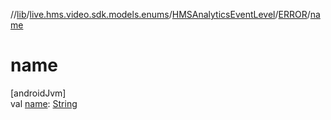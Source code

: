 //[lib](../../../../index)/[live.hms.video.sdk.models.enums](../../index)/[HMSAnalyticsEventLevel](../index)/[ERROR](index)/[name](name)

# name

[androidJvm]\
val [name](name): [String](https://kotlinlang.org/api/latest/jvm/stdlib/kotlin/-string/index.html)
